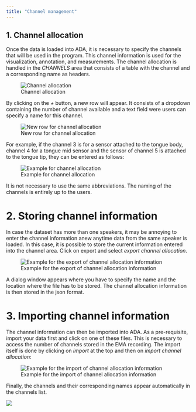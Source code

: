 ```yaml
---
title: "Channel management"
---
```


## 1. Channel allocation

Once the data is loaded into ADA, it is necessary to specify the channels that will be used in the program. This channel information is used for the visualization, annotation, and measurements. The channel allocation is handled in the <i>CHANNELS</i> area that consists of a table with the channel and a corresponding name as headers.

![Channel allocation](imgs/channel_allocation_area.png){width=50%, text-align="center"}

By clicking on the <i>+</i> button, a new row will appear. It consists of a dropdown containing the number of channel available and a text field were users can specify a name for this channel.

![New row for channel allocation](imgs/channel_allocation_new_row.png){width=50%, text-align="center"}

For example, if the channel 3 is for a sensor attached to the tongue body, channel 4 for a tongue mid sensor and the sensor of channel 5 is attached to the tongue tip, they can be entered as follows:

![Example for channel allocation](imgs/channel_allocation_example.png){width=50%, text-align="center"}

It is not necessary to use the same abbreviations. The naming of the channels is entirely up to the users.

# 2. Storing channel information

In case the dataset has more than one speakers, it may be annoying to enter the channel information anew anytime data from the same speaker is loaded. In this case, it is possible to store the current information entered into the channel area. Click on export and select <i>export channel allocation</i>.

![Example for the export of channel allocation information](imgs/export_channel_allocation_example.png){width=50%, text-align="center"}

A dialog window appears where you have to specify the name and the location where the file has to be stored. The channel allocation information is then stored in the json format.

# 3. Importing channel information

The channel information can then be imported into ADA. As a pre-requisite, import your data first and click on one of these files. This is necessary to access the number of channels stored in the EMA recording. The import itself is done by clicking on <i>import</i> at the top and then on <i>import channel allocation</i>:

![Example for the import of channel allocation information](imgs/import_channel_allocation_example.png){width=50%, text-align="center"}

Finally, the channels and their corresponding names appear automatically in the channels list.

![](imgs/imported_channel-allocation.png){width=50%, text-align="center"}

